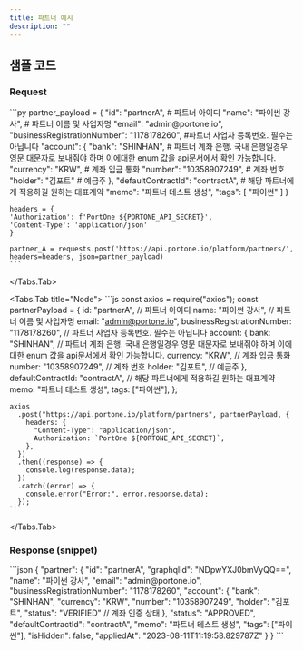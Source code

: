 ```yaml
---
title: 파트너 예시
description: ""
---
```



## 샘플 코드

### Request

<Tabs>
  <Tabs.Tab title="Python">
    ```py
    partner_payload = {
    "id": "partnerA", # 파트너 아이디
    "name": "파이썬 강사", # 파트너 이름 및 사업자명
    "email": "admin@portone.io",
    "businessRegistrationNumber": "1178178260", #파트너 사업자 등록번호. 필수는 아닙니다
    "account": {
      "bank": "SHINHAN", # 파트너 계좌 은행. 국내 은행일경우 영문 대문자로 보내줘야 하며 이에대한 enum 값을 api문서에서 확인 가능합니다.
      "currency": "KRW", # 계좌 입금 통화
      "number": "10358907249", # 계좌 번호
      "holder": "김포트" # 예금주
    },
    "defaultContractId": "contractA", # 해당 파트너에게 적용하길 원하는 대표계약
    "memo": "파트너 테스트 생성",
    "tags": [
      "파이썬"
    ]
    }

    headers = {
    'Authorization': f'PortOne ${PORTONE_API_SECRET}',
    'Content-Type': 'application/json'
    }

    partner_A = requests.post('https://api.portone.io/platform/partners/', headers=headers, json=partner_payload)
    ```
  </Tabs.Tab>

  <Tabs.Tab title="Node">
    ```js
    const axios = require("axios");
    const partnerPayload = {
      id: "partnerA", // 파트너 아이디
      name: "파이썬 강사", // 파트너 이름 및 사업자명
      email: "admin@portone.io",
      businessRegistrationNumber: "1178178260", // 파트너 사업자 등록번호. 필수는 아닙니다
      account: {
        bank: "SHINHAN", // 파트너 계좌 은행. 국내 은행일경우 영문 대문자로 보내줘야 하며 이에 대한 enum 값을 api문서에서 확인 가능합니다.
        currency: "KRW", // 계좌 입금 통화
        number: "10358907249", // 계좌 번호
        holder: "김포트", // 예금주
      },
      defaultContractId: "contractA", // 해당 파트너에게 적용하길 원하는 대표계약
      memo: "파트너 테스트 생성",
      tags: ["파이썬"],
    };

    axios
      .post("https://api.portone.io/platform/partners", partnerPayload, {
        headers: {
          "Content-Type": "application/json",
          Authorization: `PortOne ${PORTONE_API_SECRET}`,
        },
      })
      .then((response) => {
        console.log(response.data);
      })
      .catch((error) => {
        console.error("Error:", error.response.data);
      });
    ```
  </Tabs.Tab>
</Tabs>

### Response (snippet)

<Tabs>
  <Tabs.Tab title="snippet">
    ```json
    {
      "partner": {
        "id": "partnerA",
        "graphqlId": "NDpwYXJ0bmVyQQ==",
        "name": "파이썬 강사",
        "email": "admin@portone.io",
        "businessRegistrationNumber": "1178178260",
        "account": {
          "bank": "SHINHAN",
          "currency": "KRW",
          "number": "10358907249",
          "holder": "김포트",
          "status": "VERIFIED" // 계좌 인증 상태
        },
        "status": "APPROVED",
        "defaultContractId": "contractA",
        "memo": "파트너 테스트 생성",
        "tags": ["파이썬"],
        "isHidden": false,
        "appliedAt": "2023-08-11T11:19:58.829787Z"
      }
    }
    ```
  </Tabs.Tab>
</Tabs>
